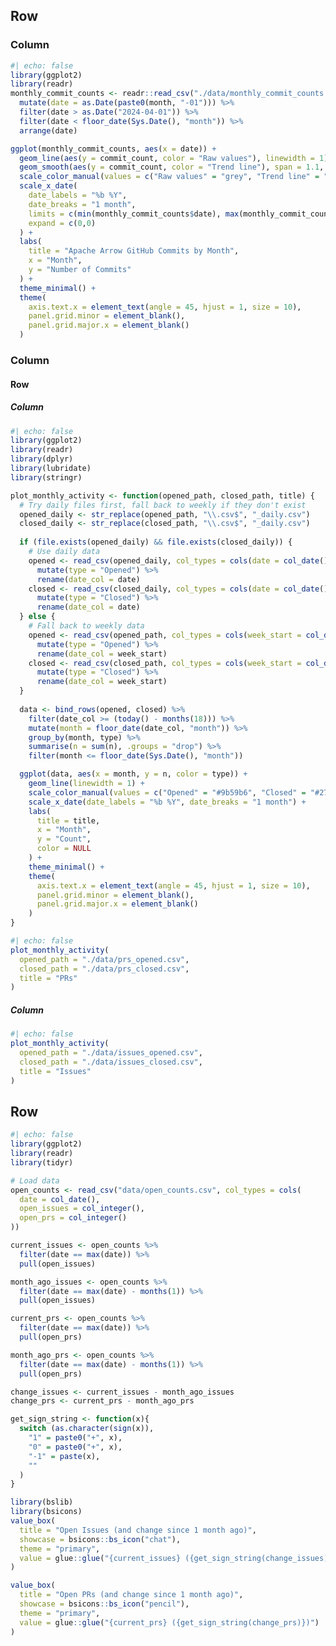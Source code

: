 ## Row 

### Column
```r
#| echo: false
library(ggplot2)
library(readr)
monthly_commit_counts <- readr::read_csv("./data/monthly_commit_counts.csv") %>%
  mutate(date = as.Date(paste0(month, "-01"))) %>%
  filter(date > as.Date("2024-04-01")) %>%
  filter(date < floor_date(Sys.Date(), "month")) %>%
  arrange(date)

ggplot(monthly_commit_counts, aes(x = date)) +
  geom_line(aes(y = commit_count, color = "Raw values"), linewidth = 1) +
  geom_smooth(aes(y = commit_count, color = "Trend line"), span = 1.1, method = "loess", se = FALSE, linewidth = 1, linetype = "dashed") +
  scale_color_manual(values = c("Raw values" = "grey", "Trend line" = "blue")) +
  scale_x_date(
    date_labels = "%b %Y", 
    date_breaks = "1 month",
    limits = c(min(monthly_commit_counts$date), max(monthly_commit_counts$date)),
    expand = c(0,0)
  ) +
  labs(
    title = "Apache Arrow GitHub Commits by Month",
    x = "Month",
    y = "Number of Commits"
  ) +
  theme_minimal() +
  theme(
    axis.text.x = element_text(angle = 45, hjust = 1, size = 10),
    panel.grid.minor = element_blank(),
    panel.grid.major.x = element_blank()
  ) 

```

### Column 

#### Row

##### Column
```r
#| echo: false
library(ggplot2)
library(readr)
library(dplyr)
library(lubridate)
library(stringr)

plot_monthly_activity <- function(opened_path, closed_path, title) {
  # Try daily files first, fall back to weekly if they don't exist
  opened_daily <- str_replace(opened_path, "\\.csv$", "_daily.csv")
  closed_daily <- str_replace(closed_path, "\\.csv$", "_daily.csv")
  
  if (file.exists(opened_daily) && file.exists(closed_daily)) {
    # Use daily data
    opened <- read_csv(opened_daily, col_types = cols(date = col_date(), n = col_integer())) %>%
      mutate(type = "Opened") %>%
      rename(date_col = date)
    closed <- read_csv(closed_daily, col_types = cols(date = col_date(), n = col_integer())) %>%
      mutate(type = "Closed") %>%
      rename(date_col = date)
  } else {
    # Fall back to weekly data  
    opened <- read_csv(opened_path, col_types = cols(week_start = col_date(), n = col_integer())) %>%
      mutate(type = "Opened") %>%
      rename(date_col = week_start)
    closed <- read_csv(closed_path, col_types = cols(week_start = col_date(), n = col_integer())) %>%
      mutate(type = "Closed") %>%
      rename(date_col = week_start)
  }
  
  data <- bind_rows(opened, closed) %>%
    filter(date_col >= (today() - months(18))) %>%
    mutate(month = floor_date(date_col, "month")) %>%
    group_by(month, type) %>%
    summarise(n = sum(n), .groups = "drop") %>%
    filter(month <= floor_date(Sys.Date(), "month")) 

  ggplot(data, aes(x = month, y = n, color = type)) +
    geom_line(linewidth = 1) +
    scale_color_manual(values = c("Opened" = "#9b59b6", "Closed" = "#27ae60")) +
    scale_x_date(date_labels = "%b %Y", date_breaks = "1 month") +
    labs(
      title = title,
      x = "Month",
      y = "Count",
      color = NULL
    ) +
    theme_minimal() +
    theme(
      axis.text.x = element_text(angle = 45, hjust = 1, size = 10),
      panel.grid.minor = element_blank(),
      panel.grid.major.x = element_blank()
    )
}
```
```r
#| echo: false
plot_monthly_activity(
  opened_path = "./data/prs_opened.csv",
  closed_path = "./data/prs_closed.csv",
  title = "PRs"
)
```

##### Column

```r
#| echo: false
plot_monthly_activity(
  opened_path = "./data/issues_opened.csv",
  closed_path = "./data/issues_closed.csv",
  title = "Issues"
)
```
## Row

```r
#| echo: false
library(ggplot2)
library(readr)
library(tidyr)

# Load data
open_counts <- read_csv("data/open_counts.csv", col_types = cols(
  date = col_date(),
  open_issues = col_integer(),
  open_prs = col_integer()
))

current_issues <- open_counts %>%
  filter(date == max(date)) %>%
  pull(open_issues)

month_ago_issues <- open_counts %>%
  filter(date == max(date) - months(1)) %>%
  pull(open_issues)

current_prs <- open_counts %>%
  filter(date == max(date)) %>%
  pull(open_prs)

month_ago_prs <- open_counts %>%
  filter(date == max(date) - months(1)) %>%
  pull(open_prs)

change_issues <- current_issues - month_ago_issues
change_prs <- current_prs - month_ago_prs

get_sign_string <- function(x){
  switch (as.character(sign(x)),
    "1" = paste0("+", x),
    "0" = paste0("+", x),
    "-1" = paste(x),
    ""
  )
}
```


```r
library(bslib)
library(bsicons)
value_box(
  title = "Open Issues (and change since 1 month ago)",
  showcase = bsicons::bs_icon("chat"),
  theme = "primary",
  value = glue::glue("{current_issues} ({get_sign_string(change_issues)})")
)
```

```r
value_box(
  title = "Open PRs (and change since 1 month ago)",
  showcase = bsicons::bs_icon("pencil"),
  theme = "primary",
  value = glue::glue("{current_prs} ({get_sign_string(change_prs)})")
)

```

